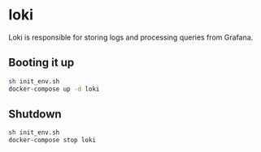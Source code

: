 # loki

Loki is responsible for storing logs and processing queries from Grafana.

## Booting it up

```sh
sh init_env.sh
docker-compose up -d loki
```

## Shutdown

```sh
sh init_env.sh
docker-compose stop loki
```